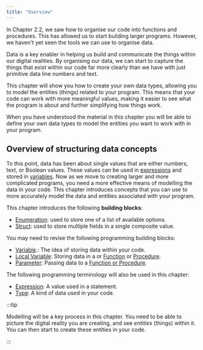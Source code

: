 ```yaml
---
title: "Overview"
---
```


<div class="not-content">
  <YouTube id="7Aqr6KaRrUc" params="fs=1&modestbranding=1&rel=0&autoplay=1"/>
</div>

In Chapter 2.2, we saw how to organise our code into functions and procedures. This has allowed us to start building larger programs. However, we haven't yet seen the tools we can use to organise data.

Data is a key enabler in helping us build and communicate the things within our digital realities. By organising our data, we can start to capture the things that exist within our code far more clearly than we have with just primitive data line numbers and text.

This chapter will show you how to create your own data types, allowing you to model the entities (things) related to your program. This means that your code can work with more meaningful values, making it easier to see what the program is about and further simplifying how things work.

When you have understood the material in this chapter you will be able to define your own data types to model the entities you want to work with in your program.

## Overview of structuring data concepts

To this point, data has been about single values that are either numbers, text, or Boolean values. These values can be used in [expressions](/book/part-1-instructions/2-communicating-syntax/2-trailside/03-expression) and stored in [variables](/book/part-1-instructions/1-sequence-and-data/2-trailside/07-variable). Now as we move to creating larger and more complicated programs, you need a more effective means of modelling the data in your code. This chapter introduces concepts that you can use to more accurately model the data and entities associated with your program.

This chapter introduces the following **building blocks**:

- [Enumeration](/book/part-2-organised-code/3-structuring-data/2-trailside/03-02-enum): used to store one of a list of available options.
- [Struct](/book/part-2-organised-code/3-structuring-data/2-trailside/03-01-struct): used to store multiple fields in a single composite value.

You may need to revise the following programming building blocks:

- [Variable](/book/part-1-instructions/1-sequence-and-data/2-trailside/07-variable).: The idea of storing data within your code.
- [Local Variable](/book/part-2-organised-code/2-organising-code/2-trailside/03-local-variable): Storing data in a or [Function](/book/part-2-organised-code/2-organising-code/2-trailside/04-function-decl) or [Procedure](/book/part-2-organised-code/2-organising-code/2-trailside/02-procedures).
- [Parameter](/book/part-2-organised-code/2-organising-code/2-trailside/04-parameter): Passing data to a [Function or Procedure](/book/part-2-organised-code/2-organising-code/2-trailside/01-0-functions-and-procedures).

The following programming terminology will also be used in this chapter:

- [Expression](/book/part-1-instructions/2-communicating-syntax/2-trailside/03-expression): A value used in a statement.
- [Type](/book/part-1-instructions/1-sequence-and-data/2-trailside/06-type): A kind of data used in your code.

:::tip

Modelling will be a key process in this chapter. You need to be able to picture the digital reality you are creating, and see *entities* (things) within it. You can then start to create these entities in your code.

:::
